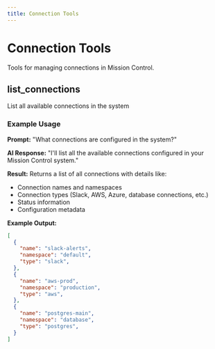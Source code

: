 ```yaml
---
title: Connection Tools
---
```


# Connection Tools

Tools for managing connections in Mission Control.

## list_connections

List all available connections in the system

### Example Usage

**Prompt:** "What connections are configured in the system?"

**AI Response:** "I'll list all the available connections configured in your Mission Control system."

**Result:** Returns a list of all connections with details like:
- Connection names and namespaces
- Connection types (Slack, AWS, Azure, database connections, etc.)
- Status information
- Configuration metadata

**Example Output:**
```json
[
  {
    "name": "slack-alerts",
    "namespace": "default",
    "type": "slack",
  },
  {
    "name": "aws-prod",
    "namespace": "production",
    "type": "aws",
  },
  {
    "name": "postgres-main",
    "namespace": "database",
    "type": "postgres",
  }
]
```
